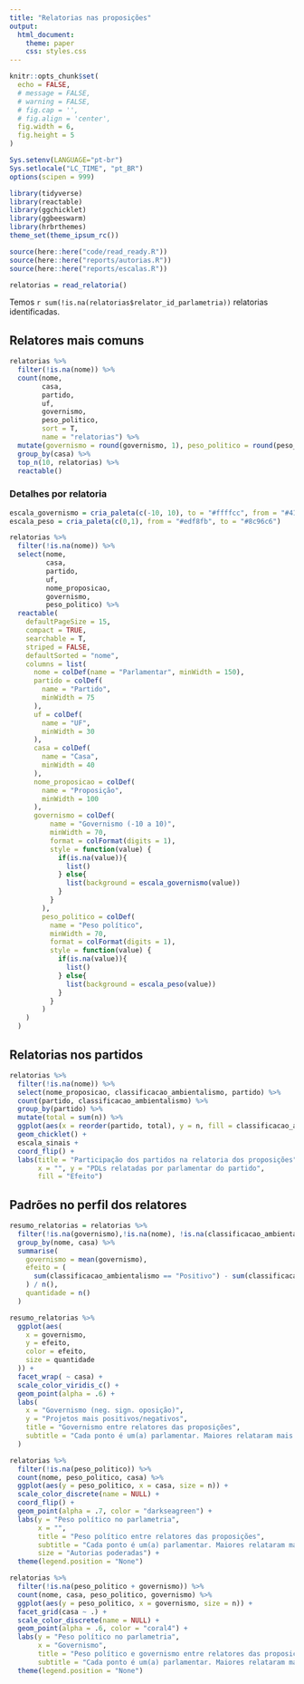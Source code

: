 ```yaml
---
title: "Relatorias nas proposições"
output:
  html_document:
    theme: paper
    css: styles.css
---
```


```r
knitr::opts_chunk$set(
  echo = FALSE,
  # message = FALSE,
  # warning = FALSE,
  # fig.cap = '',
  # fig.align = 'center',
  fig.width = 6,
  fig.height = 5
)

Sys.setenv(LANGUAGE="pt-br")
Sys.setlocale("LC_TIME", "pt_BR")
options(scipen = 999)
```

```r
library(tidyverse)
library(reactable)
library(ggchicklet)
library(ggbeeswarm)
library(hrbrthemes)
theme_set(theme_ipsum_rc())

source(here::here("code/read_ready.R"))
source(here::here("reports/autorias.R"))
source(here::here("reports/escalas.R"))
```

```r
relatorias = read_relatoria()
```

Temos `r sum(!is.na(relatorias$relator_id_parlametria))` relatorias identificadas. 

## Relatores mais comuns

```r
relatorias %>%
  filter(!is.na(nome)) %>%
  count(nome,
        casa,
        partido,
        uf,
        governismo,
        peso_politico,
        sort = T,
        name = "relatorias") %>%
  mutate(governismo = round(governismo, 1), peso_politico = round(peso_politico, 2)) %>% 
  group_by(casa) %>%
  top_n(10, relatorias) %>%
  reactable()
```


### Detalhes por relatoria

```r
escala_governismo = cria_paleta(c(-10, 10), to = "#ffffcc", from = "#41b6c4")
escala_peso = cria_paleta(c(0,1), from = "#edf8fb", to = "#8c96c6")

relatorias %>%
  filter(!is.na(nome)) %>%
  select(nome,
         casa,
         partido,
         uf,
         nome_proposicao,
         governismo,
         peso_politico) %>%
  reactable(
    defaultPageSize = 15,
    compact = TRUE,
    searchable = T,
    striped = FALSE,
    defaultSorted = "nome",
    columns = list(
      nome = colDef(name = "Parlamentar", minWidth = 150),
      partido = colDef(
        name = "Partido",
        minWidth = 75
      ),
      uf = colDef(
        name = "UF",
        minWidth = 30
      ),
      casa = colDef(
        name = "Casa",
        minWidth = 40
      ),
      nome_proposicao = colDef(
        name = "Proposição",
        minWidth = 100
      ),
      governismo = colDef(
          name = "Governismo (-10 a 10)", 
          minWidth = 70, 
          format = colFormat(digits = 1), 
          style = function(value) {
            if(is.na(value)){
              list()
            } else{
              list(background = escala_governismo(value))
            }
          }
        ), 
        peso_politico = colDef(
          name = "Peso político", 
          minWidth = 70, 
          format = colFormat(digits = 1), 
          style = function(value) {
            if(is.na(value)){
              list()
            } else{
              list(background = escala_peso(value))
            }
          }
        )
    )
  )
```
## Relatorias nos partidos


```r
relatorias %>%
  filter(!is.na(nome)) %>% 
  select(nome_proposicao, classificacao_ambientalismo, partido) %>% 
  count(partido, classificacao_ambientalismo) %>%
  group_by(partido) %>% 
  mutate(total = sum(n)) %>% 
  ggplot(aes(x = reorder(partido, total), y = n, fill = classificacao_ambientalismo)) +
  geom_chicklet() +
  escala_sinais + 
  coord_flip() +
  labs(title = "Participação dos partidos na relatoria dos proposições",
       x = "", y = "PDLs relatadas por parlamentar do partido", 
       fill = "Efeito")
```


## Padrões no perfil dos relatores

```r
resumo_relatorias = relatorias %>%
  filter(!is.na(governismo),!is.na(nome), !is.na(classificacao_ambientalismo)) %>%
  group_by(nome, casa) %>%
  summarise(
    governismo = mean(governismo),
    efeito = (
      sum(classificacao_ambientalismo == "Positivo") - sum(classificacao_ambientalismo == "Negativo")
    ) / n(),
    quantidade = n()
  )  
```


```r
resumo_relatorias %>%
  ggplot(aes(
    x = governismo,
    y = efeito,
    color = efeito,
    size = quantidade
  )) +
  facet_wrap( ~ casa) +
  scale_color_viridis_c() +
  geom_point(alpha = .6) +
  labs(
    x = "Governismo (neg. sign. oposição)",
    y = "Projetos mais positivos/negativos",
    title = "Governismo entre relatores das proposições",
    subtitle = "Cada ponto é um(a) parlamentar. Maiores relataram mais."
  ) 
```

```r
relatorias %>% 
  filter(!is.na(peso_politico)) %>% 
  count(nome, peso_politico, casa) %>% 
  ggplot(aes(y = peso_politico, x = casa, size = n)) + 
  scale_color_discrete(name = NULL) + 
  coord_flip() + 
  geom_point(alpha = .7, color = "darkseagreen") + 
  labs(y = "Peso político no parlametria", 
       x = "", 
       title = "Peso político entre relatores das proposições", 
       subtitle = "Cada ponto é um(a) parlamentar. Maiores relataram mais.",
       size = "Autorias poderadas") + 
  theme(legend.position = "None")
```


```r
relatorias %>% 
  filter(!is.na(peso_politico + governismo)) %>% 
  count(nome, casa, peso_politico, governismo) %>% 
  ggplot(aes(y = peso_politico, x = governismo, size = n)) + 
  facet_grid(casa ~ .) + 
  scale_color_discrete(name = NULL) + 
  geom_point(alpha = .6, color = "coral4") + 
  labs(y = "Peso político no parlametria", 
       x = "Governismo", 
       title = "Peso político e governismo entre relatores das proposições", 
       subtitle = "Cada ponto é um(a) parlamentar. Maiores relataram mais.") + 
  theme(legend.position = "None")
```


